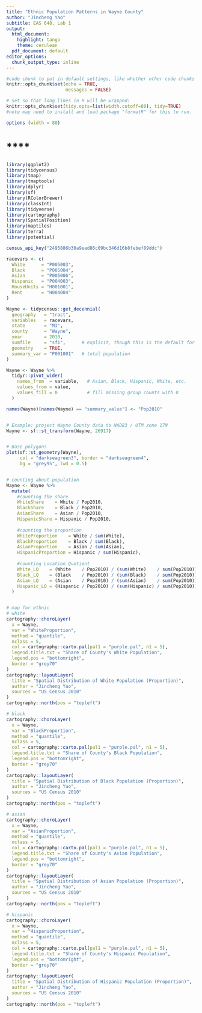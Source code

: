```yaml
---
title: "Ethnic Population Patterns in Wayne County"
author: "Jincheng Yao"
subtitle: EAS 648, Lab 1
output:
  html_document:
    highlight: tango
    theme: cerulean
  pdf_document: default
editor_options:
  chunk_output_type: inline
---
```


```r
#code chunk to put in default settings, like whether other code chunks run/show messages
knitr::opts_chunk$set(echo = TRUE, 
                      messages = FALSE)

# Set so that long lines in R will be wrapped:
knitr::opts_chunk$set(tidy.opts=list(width.cutoff=80), tidy=TRUE)
#note may need to install and load package "formatR" for this to run. 

options (width = 80)

```

# ****

###

```r
library(ggplot2)
library(tidycensus)
library(tmap)
library(tmaptools)
library(dplyr)        
library(sf)      
library(RColorBrewer) 
library(classInt)     
library(tidyverse)      
library(cartography) 
library(SpatialPosition)
library(maptiles) 
library(terra)
library(potential)

census_api_key("2495886b30a9eed86c09bc346d16b8febef89ddc")

racevars <- c(
  White      = "P005003",
  Black      = "P005004",
  Asian      = "P005006",
  Hispanic   = "P004003",
  HouseUnits = "H001001",
  Rent       = "H004004"
)

Wayne <- tidycensus::get_decennial(
  geography   = "tract",
  variables   = racevars,
  state       = "MI",
  county      = "Wayne",
  year        = 2010,
  sumfile     = "sf1",      # explicit, though this is the default for 2010
  geometry    = TRUE,
  summary_var = "P001001"   # total population
)

Wayne <- Wayne %>%
  tidyr::pivot_wider(
    names_from  = variable,   # Asian, Black, Hispanic, White, etc.
    values_from = value,
    values_fill = 0           # fill missing group counts with 0
  ) 

names(Wayne)[names(Wayne) == "summary_value"] <- "Pop2010"


# Example: project Wayne County data to NAD83 / UTM zone 17N
Wayne <- sf::st_transform(Wayne, 26917)


# Base polygons
plot(sf::st_geometry(Wayne),
     col = "darkseagreen3", border = "darkseagreen4",
     bg = "grey95", lwd = 0.5)


# counting about population
Wayne <- Wayne %>%
  mutate(
    #counting the share
    WhiteShare    = White / Pop2010,
    BlackShare    = Black / Pop2010,
    AsianShare    = Asian / Pop2010,
    HispanicShare = Hispanic / Pop2010,
    
    #counting the proportion
    WhiteProportion    = White / sum(White),
    BlackProportion    = Black / sum(Black),
    AsianProportion    = Asian / sum(Asian),
    HispanicProportion = Hispanic / sum(Hispanic),
    
    #counting Location Quotient
    White_LQ    = (White    / Pop2010) / (sum(White)    / sum(Pop2010)),
    Black_LQ    = (Black    / Pop2010) / (sum(Black)    / sum(Pop2010)),
    Asian_LQ    = (Asian    / Pop2010) / (sum(Asian)    / sum(Pop2010)),
    Hispanic_LQ = (Hispanic / Pop2010) / (sum(Hispanic) / sum(Pop2010))
  )


# map for ethnic
# white
cartography::choroLayer(
  x = Wayne,
  var = "WhiteProportion",
  method = "quantile",
  nclass = 5,
  col = cartography::carto.pal(pal1 = "purple.pal", n1 = 5),
  legend.title.txt = "Share of County's White Population",
  legend.pos = "bottomright",
  border = "grey70"
)
cartography::layoutLayer(
  title = "Spatial Distribution of White Population (Proportion)",
  author = "Jincheng Yao",
  sources = "US Census 2010"
)
cartography::north(pos = "topleft")

# black
cartography::choroLayer(
  x = Wayne,
  var = "BlackProportion",
  method = "quantile",
  nclass = 5,
  col = cartography::carto.pal(pal1 = "purple.pal", n1 = 5),
  legend.title.txt = "Share of County's Black Population",
  legend.pos = "bottomright",
  border = "grey70"
)
cartography::layoutLayer(
  title = "Spatial Distribution of Black Population (Proportion)",
  author = "Jincheng Yao",
  sources = "US Census 2010"
)
cartography::north(pos = "topleft")

# asian
cartography::choroLayer(
  x = Wayne,
  var = "AsianProportion",
  method = "quantile",
  nclass = 5,
  col = cartography::carto.pal(pal1 = "purple.pal", n1 = 5),
  legend.title.txt = "Share of County's Asian Population",
  legend.pos = "bottomright",
  border = "grey70"
)
cartography::layoutLayer(
  title = "Spatial Distribution of Asian Population (Proportion)",
  author = "Jincheng Yao",
  sources = "US Census 2010"
)
cartography::north(pos = "topleft")

# hispanic
cartography::choroLayer(
  x = Wayne,
  var = "HispanicProportion",
  method = "quantile",
  nclass = 5,
  col = cartography::carto.pal(pal1 = "purple.pal", n1 = 5),
  legend.title.txt = "Share of County's Hispanic Population",
  legend.pos = "bottomright",
  border = "grey70"
)
cartography::layoutLayer(
  title = "Spatial Distribution of Hispanic Population (Proportion)",
  author = "Jincheng Yao",
  sources = "US Census 2010"
)
cartography::north(pos = "topleft")

```

